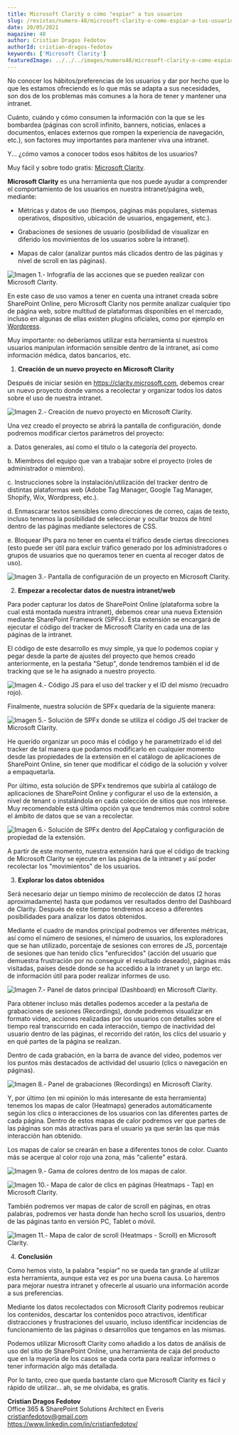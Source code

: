 ```yaml
---
title: Microsoft Clarity o cómo "espiar" a tus usuarios
slug: /revistas/numero-48/microsoft-clarity-o-como-espiar-a-tus-usuarios
date: 20/05/2021
magazine: 48
author: Cristian Dragos Fedotov
authorId: cristian-dragos-fedotov
keywords: ['Microsoft Clarity']
featuredImage: ../../../images/numero48/microsoft-clarity-o-como-espiar-a-tus-usuarios/image1.png
---
```



No conocer los hábitos/preferencias de los usuarios y dar por hecho que
lo que les estamos ofreciendo es lo que más se adapta a sus necesidades,
son dos de los problemas más comunes a la hora de tener y mantener una
intranet.

Cuánto, cuándo y cómo consumen la información con la que se les
bombardea (páginas con scroll infinito, banners, noticias, enlaces a
documentos, enlaces externos que rompen la experiencia de navegación,
etc.), son factores muy importantes para mantener viva una intranet.

Y... ¿cómo vamos a conocer todos esos hábitos de los usuarios?

Muy fácil y sobre todo gratis: [Microsoft Clarity](https://clarity.microsoft.com/).

**Microsoft Clarity** es una herramienta que nos puede ayudar a
comprender el comportamiento de los usuarios en nuestra intranet/página
web, mediante:

-   Métricas y datos de uso (tiempos, páginas más populares, sistemas
    operativos, dispositivo, ubicación de usuarios, engagement, etc.).

-   Grabaciones de sesiones de usuario (posibilidad de visualizar en
    diferido los movimientos de los usuarios sobre la intranet).

-   Mapas de calor (analizar puntos más clicados dentro de las páginas y
    nivel de scroll en las páginas).

![Imagen 1.- Infografía de las acciones que se pueden realizar con Microsoft Clarity.](../../../images/numero48/microsoft-clarity-o-como-espiar-a-tus-usuarios/image1.png)


En este caso de uso vamos a tener en cuenta una intranet creada sobre
SharePoint Online, pero Microsoft Clarity nos permite analizar cualquier
tipo de página web, sobre multitud de plataformas disponibles en el
mercado, incluso en algunas de ellas existen plugins oficiales, como por
ejemplo en
[Wordpress](https://es.wordpress.org/plugins/microsoft-clarity/).

Muy importante: no deberíamos utilizar esta herramienta si nuestros
usuarios manipulan información sensible dentro de la intranet, así como
información médica, datos bancarios, etc.

1.  **Creación de un nuevo proyecto en Microsoft Clarity**

Después de iniciar sesión en https://clarity.microsoft.com, debemos
crear un nuevo proyecto donde vamos a recolectar y organizar todos los
datos sobre el uso de nuestra intranet.

![Imagen 2.- Creación de nuevo proyecto en Microsoft Clarity.](../../../images/numero48/microsoft-clarity-o-como-espiar-a-tus-usuarios/image2.png)


Una vez creado el proyecto se abrirá la pantalla de configuración, donde
podremos modificar ciertos parámetros del proyecto:

a.  Datos generales, así como el titulo o la categoría del proyecto.

b.  Miembros del equipo que van a trabajar sobre el proyecto (roles de
    administrador o miembro).

c.  Instrucciones sobre la instalación/utilización del tracker dentro de
    distintas plataformas web (Adobe Tag Manager, Google Tag Manager,
    Shopify, Wix, Wordpress, etc.).

d.  Enmascarar textos sensibles como direcciones de correo, cajas de
    texto, incluso tenemos la posibilidad de seleccionar y ocultar
    trozos de html dentro de las páginas mediante selectores de CSS.

e.  Bloquear IPs para no tener en cuenta el tráfico desde ciertas
    direcciones (esto puede ser útil para excluir tráfico generado por
    los administradores o grupos de usuarios que no queramos tener en
    cuenta al recoger datos de uso).

![Imagen 3.- Pantalla de configuración de un proyecto en Microsoft Clarity.](../../../images/numero48/microsoft-clarity-o-como-espiar-a-tus-usuarios/image3.png)


2.  **Empezar a recolectar datos de nuestra intranet/web**

Para poder capturar los datos de SharePoint Online (plataforma sobre la
cual está montada nuestra intranet), debemos crear una nueva Extensión
mediante SharePoint Framework (SPFx). Esta extensión se encargará de
ejecutar el código del tracker de Microsoft Clarity en cada una de las
páginas de la intranet.

El código de este desarrollo es muy simple, ya que lo podemos copiar y
pegar desde la parte de ajustes del proyecto que hemos creado
anteriormente, en la pestaña "Setup", donde tendremos también el id de
tracking que se le ha asignado a nuestro proyecto.

![Imagen 4.- Código JS para el uso del tracker y el ID del mismo (recuadro rojo).](../../../images/numero48/microsoft-clarity-o-como-espiar-a-tus-usuarios/image4.png)


Finalmente, nuestra solución de SPFx quedaría de la siguiente manera:

![Imagen 5.- Solución de SPFx donde se utiliza el código JS del tracker de Microsoft Clarity.](../../../images/numero48/microsoft-clarity-o-como-espiar-a-tus-usuarios/image5.png)


He querido organizar un poco más el código y he parametrizado el id del
tracker de tal manera que podamos modificarlo en cualquier momento desde
las propiedades de la extensión en el catálogo de aplicaciones de
SharePoint Online, sin tener que modificar el código de la solución y
volver a empaquetarla.

Por último, esta solución de SPFx tendremos que subirla al catálogo de
aplicaciones de SharePoint Online y configurar el uso de la extensión, a
nivel de tenant o instalándola en cada colección de sitios que nos
interese. Muy recomendable está última opción ya que tendremos más
control sobre el ámbito de datos que se van a recolectar.

![Imagen 6.- Solución de SPFx dentro del AppCatalog y configuración de propiedad de la extensión.](../../../images/numero48/microsoft-clarity-o-como-espiar-a-tus-usuarios/image6.png)


A partir de este momento, nuestra extensión hará que el código de
tracking de Microsoft Clarity se ejecute en las páginas de la intranet y
así poder recolectar los "movimientos" de los usuarios.

3.  **Explorar los datos obtenidos**

Será necesario dejar un tiempo mínimo de recolección de datos (2 horas
aproximadamente) hasta que podamos ver resultados dentro del Dashboard
de Clarity. Después de este tiempo tendremos acceso a diferentes
posibilidades para analizar los datos obtenidos.

Mediante el cuadro de mandos principal podremos ver diferentes métricas,
así como el número de sesiones, el número de usuarios, los exploradores
que se han utilizado, porcentaje de sesiones con errores de JS,
porcentaje de sesiones que han tenido clics "enfurecidos" (acción del
usuario que demuestra frustración por no conseguir el resultado
deseado), páginas más visitadas, países desde donde se ha accedido a la
intranet y un largo etc. de información útil para poder realizar
informes de uso.

![Imagen 7.- Panel de datos principal (Dashboard) en Microsoft Clarity.](../../../images/numero48/microsoft-clarity-o-como-espiar-a-tus-usuarios/image7.png)


Para obtener incluso más detalles podemos acceder a la pestaña de
grabaciones de sesiones (Recordings), donde podremos visualizar en
formato video, acciones realizadas por los usuarios con detalles sobre
el tiempo real transcurrido en cada interacción, tiempo de inactividad
del usuario dentro de las páginas, el recorrido del ratón, los clics del
usuario y en qué partes de la página se realizan.

Dentro de cada grabación, en la barra de avance del video, podemos ver
los puntos más destacados de actividad del usuario (clics o navegación
en páginas).

![Imagen 8.- Panel de grabaciones (Recordings) en Microsoft Clarity.](../../../images/numero48/microsoft-clarity-o-como-espiar-a-tus-usuarios/image8.png)


Y, por último (en mi opinión lo más interesante de esta herramienta)
tenemos los mapas de calor (Heatmaps) generados automáticamente según
los clics o interacciones de los usuarios con las diferentes partes de
cada página. Dentro de estos mapas de calor podremos ver que partes de
las páginas son más atractivas para el usuario ya que serán las que más
interacción han obtenido.

Los mapas de calor se crearán en base a diferentes tonos de color.
Cuanto más se acerque al color rojo una zona, más "caliente" estará.

![Imagen 9.- Gama de colores dentro de los mapas de calor.](../../../images/numero48/microsoft-clarity-o-como-espiar-a-tus-usuarios/image9.png)


![Imagen 10.- Mapa de calor de clics en páginas (Heatmaps - Tap) en Microsoft Clarity.](../../../images/numero48/microsoft-clarity-o-como-espiar-a-tus-usuarios/image10.png)


También podremos ver mapas de calor de scroll en páginas, en otras
palabras, podremos ver hasta donde han hecho scroll los usuarios, dentro
de las páginas tanto en versión PC, Tablet o móvil.

![Imagen 11.- Mapa de calor de scroll (Heatmaps - Scroll) en Microsoft Clarity.](../../../images/numero48/microsoft-clarity-o-como-espiar-a-tus-usuarios/image11.png)


4.  **Conclusión**

Como hemos visto, la palabra "espiar" no se queda tan grande al utilizar
esta herramienta, aunque esta vez es por una buena causa. Lo haremos
para mejorar nuestra intranet y ofrecerle al usuario una información
acorde a sus preferencias.

Mediante los datos recolectados con Microsoft Clarity podremos reubicar
los contenidos, descartar los contenidos poco atractivos, identificar
distracciones y frustraciones del usuario, incluso identificar
incidencias de funcionamiento de las páginas o desarrollos que tengamos
en las mismas.

Podemos utilizar Microsoft Clarity como añadido a los datos de análisis
de uso del sitio de SharePoint Online, una herramienta de caja del
producto que en la mayoría de los casos se queda corta para realizar
informes o tener información algo más detallada.

Por lo tanto, creo que queda bastante claro que Microsoft Clarity es
fácil y rápido de utilizar... ah, se me olvidaba, es gratis.

**Cristian Dragos Fedotov** <br />
Office 365 & SharePoint Solutions Architect en Everis <br />
cristianfedotov@gmail.com <br />
https://www.linkedin.com/in/cristianfedotov/